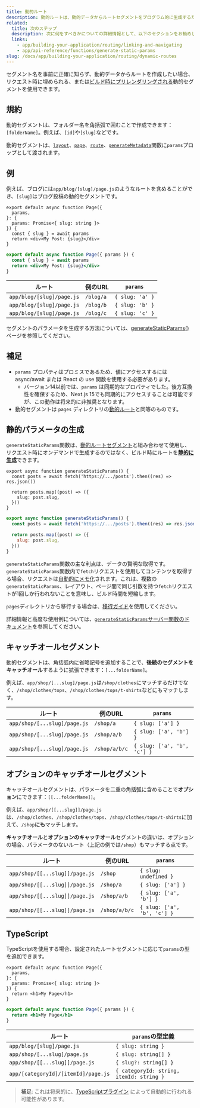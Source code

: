 ```yaml
---
title: 動的ルート
description: 動的ルートは、動的データからルートセグメントをプログラム的に生成するために使用できます。
related:
  title: 次のステップ
  description: 次に何をすべきかについての詳細情報として、以下のセクションをお勧めします
  links:
    - app/building-your-application/routing/linking-and-navigating
    - app/api-reference/functions/generate-static-params
slug: /docs/app/building-your-application/routing/dynamic-routes
---
```


セグメント名を事前に正確に知らず、動的データからルートを作成したい場合、リクエスト時に埋められる、または[ビルド時にプリレンダリングされる](#generating-static-params)動的セグメントを使用できます。

## 規約

動的セグメントは、フォルダー名を角括弧で囲むことで作成できます：`[folderName]`。例えば、`[id]`や`[slug]`などです。

動的セグメントは、[`layout`](/docs/app/api-reference/file-conventions/layout)、[`page`](/docs/app/api-reference/file-conventions/page)、[`route`](/docs/app/building-your-application/routing/route-handlers)、[`generateMetadata`](/docs/app/api-reference/functions/generate-metadata#generatemetadata-function)関数に`params`プロップとして渡されます。

## 例

例えば、ブログには`app/blog/[slug]/page.js`のようなルートを含めることができ、`[slug]`はブログ投稿の動的セグメントです。

```tsx filename="app/blog/[slug]/page.tsx" switcher
export default async function Page({
  params,
}: {
  params: Promise<{ slug: string }>
}) {
  const { slug } = await params
  return <div>My Post: {slug}</div>
}
```

```jsx filename="app/blog/[slug]/page.js" switcher
export default async function Page({ params }) {
  const { slug } = await params
  return <div>My Post: {slug}</div>
}
```

| ルート                      | 例のURL | `params`        |
| ------------------------- | ----------- | --------------- |
| `app/blog/[slug]/page.js` | `/blog/a`   | `{ slug: 'a' }` |
| `app/blog/[slug]/page.js` | `/blog/b`   | `{ slug: 'b' }` |
| `app/blog/[slug]/page.js` | `/blog/c`   | `{ slug: 'c' }` |

セグメントのパラメータを生成する方法については、[generateStaticParams()](#generating-static-params)ページを参照してください。

## 補足

- `params` プロパティはプロミスであるため、値にアクセスするには async/await または React の use 関数を使用する必要があります。
  - バージョン14以前では、`params` は同期的なプロパティでした。後方互換性を確保するため、Next.js 15でも同期的にアクセスすることは可能ですが、この動作は将来的に非推奨となります。
- 動的セグメントは `pages` ディレクトリの[動的ルート](/docs/pages/building-your-application/routing/dynamic-routes)と同等のものです。

## 静的パラメータの生成

`generateStaticParams`関数は、[動的ルートセグメント](/docs/app/building-your-application/routing/dynamic-routes)と組み合わせて使用し、リクエスト時にオンデマンドで生成するのではなく、ビルド時にルートを[**静的に生成**](/docs/app/building-your-application/rendering/server-components#static-rendering-default)できます。

```tsx filename="app/blog/[slug]/page.tsx" switcher
export async function generateStaticParams() {
  const posts = await fetch('https://.../posts').then((res) => res.json())

  return posts.map((post) => ({
    slug: post.slug,
  }))
}
```

```jsx filename="app/blog/[slug]/page.js" switcher
export async function generateStaticParams() {
  const posts = await fetch('https://.../posts').then((res) => res.json())

  return posts.map((post) => ({
    slug: post.slug,
  }))
}
```

`generateStaticParams`関数の主な利点は、データの賢明な取得です。`generateStaticParams`関数内で`fetch`リクエストを使用してコンテンツを取得する場合、リクエストは[自動的にメモ化](/docs/app/deep-dive/caching#request-memoization)されます。これは、複数の`generateStaticParams`、レイアウト、ページ間で同じ引数を持つ`fetch`リクエストが1回しか行われないことを意味し、ビルド時間を短縮します。

`pages`ディレクトリから移行する場合は、[移行ガイド](/docs/app/guides/migrating/app-router-migration#dynamic-paths-getstaticpaths)を使用してください。

詳細情報と高度な使用例については、[`generateStaticParams`サーバー関数のドキュメント](/docs/app/api-reference/functions/generate-static-params)を参照してください。

## キャッチオールセグメント

動的セグメントは、角括弧内に省略記号を追加することで、**後続のセグメントをキャッチオール**するように拡張できます：`[...folderName]`。

例えば、`app/shop/[...slug]/page.js`は`/shop/clothes`にマッチするだけでなく、`/shop/clothes/tops`、`/shop/clothes/tops/t-shirts`などにもマッチします。

| ルート                         | 例のURL   | `params`                    |
| ---------------------------- | ------------- | --------------------------- |
| `app/shop/[...slug]/page.js` | `/shop/a`     | `{ slug: ['a'] }`           |
| `app/shop/[...slug]/page.js` | `/shop/a/b`   | `{ slug: ['a', 'b'] }`      |
| `app/shop/[...slug]/page.js` | `/shop/a/b/c` | `{ slug: ['a', 'b', 'c'] }` |

## オプションのキャッチオールセグメント

キャッチオールセグメントは、パラメータを二重の角括弧に含めることで**オプション**にできます：`[[...folderName]]`。

例えば、`app/shop/[[...slug]]/page.js`は、`/shop/clothes`、`/shop/clothes/tops`、`/shop/clothes/tops/t-shirts`に加えて、`/shop`**にも**マッチします。

**キャッチオール**と**オプションのキャッチオール**セグメントの違いは、オプションの場合、パラメータのないルート（上記の例では`/shop`）もマッチする点です。

| ルート                           | 例のURL   | `params`                    |
| ------------------------------ | ------------- | --------------------------- |
| `app/shop/[[...slug]]/page.js` | `/shop`       | `{ slug: undefined }`       |
| `app/shop/[[...slug]]/page.js` | `/shop/a`     | `{ slug: ['a'] }`           |
| `app/shop/[[...slug]]/page.js` | `/shop/a/b`   | `{ slug: ['a', 'b'] }`      |
| `app/shop/[[...slug]]/page.js` | `/shop/a/b/c` | `{ slug: ['a', 'b', 'c'] }` |

## TypeScript

TypeScriptを使用する場合、設定されたルートセグメントに応じて`params`の型を追加できます。

```tsx filename="app/blog/[slug]/page.tsx" switcher
export default async function Page({
  params,
}: {
  params: Promise<{ slug: string }>
}) {
  return <h1>My Page</h1>
}
```

```jsx filename="app/blog/[slug]/page.js" switcher
export default async function Page({ params }) {
  return <h1>My Page</h1>
}
```

| ルート                                | `params`の型定義                         |
| ----------------------------------- | ---------------------------------------- |
| `app/blog/[slug]/page.js`           | `{ slug: string }`                       |
| `app/shop/[...slug]/page.js`        | `{ slug: string[] }`                     |
| `app/shop/[[...slug]]/page.js`      | `{ slug?: string[] }`                    |
| `app/[categoryId]/[itemId]/page.js` | `{ categoryId: string, itemId: string }` |

> **補足**: これは将来的に、[TypeScriptプラグイン](/docs/app/api-reference/config/typescript#ide-plugin) によって自動的に行われる可能性があります。
